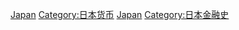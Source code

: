 [[Category:已废止的亚洲货币|Japan]]
[[Category:日本货币|Category:日本货币]]
[[Category:已废止的各国货币|Japan]]
[[Category:日本金融史|Category:日本金融史]]